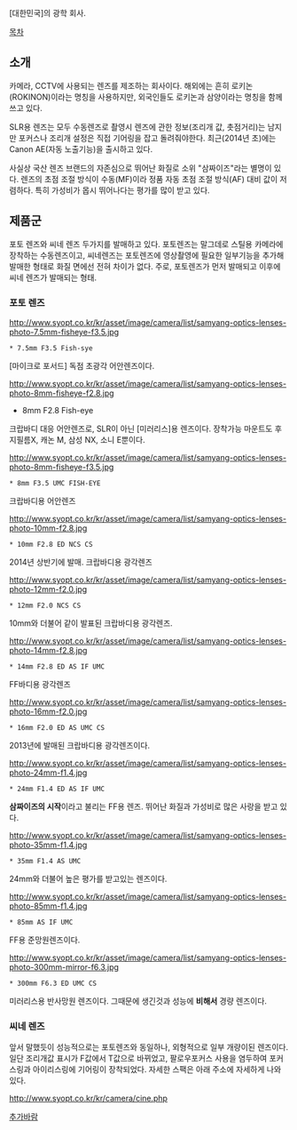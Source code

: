 [대한민국]의 광학 회사.


[[목차]]

== 소개 == 

카메라, CCTV에 사용되는 렌즈를 제조하는 회사이다. 해외에는 흔히 로키논(ROKINON)이라는 명칭을 사용하지만, 외국인들도 로키논과 삼양이라는 명칭을 함께 쓰고 있다.

SLR용 렌즈는 모두 수동렌즈로 촬영시 렌즈에 관한 정보(조리개 값, 촛점거리)는 남지만 포커스나 조리개 설정은 직접 기어링을 잡고 돌려줘야한다. 최근(2014년 초)에는 Canon AE(자동 노출기능)을 출시하고 있다. 

사실상 국산 렌즈 브랜드의 자존심으로 뛰어난 화질로 소위 "삼짜이즈"라는 별명이 있다.
렌즈의 초점 조절 방식이 수동(MF)이라 정품 자동 초점 조절 방식(AF) 대비 값이 저렴하다. 특히 가성비가 몹시 뛰어나다는 평가를 많이 받고 있다.



== 제품군 ==


포토 렌즈와 씨네 렌즈 두가지를 발매하고 있다. 포토렌즈는 말그데로 스틸용 카메라에 장착하는 수동렌즈이고, 씨네렌즈는 포토렌즈에 영상촬영에 필요한 일부기능을 추가해 발매한 형태로 화질 면에선 전혀 차이가 없다.
주로, 포토렌즈가 먼저 발매되고 이후에 씨네 렌즈가 발매되는 형태.


=== 포토 렌즈 ===


http://www.syopt.co.kr/kr/asset/image/camera/list/samyang-optics-lenses-photo-7.5mm-fisheye-f3.5.jpg
 * 7.5mm F3.5 Fish-sye
[마이크로 포서드] 독점 초광각 어안렌즈이다.

http://www.syopt.co.kr/kr/asset/image/camera/list/samyang-optics-lenses-photo-8mm-fisheye-f2.8.jpg
* 8mm F2.8 Fish-eye
크랍바디 대응 어안렌즈로, SLR이 아닌 [미러리스]용 렌즈이다. 장착가능 마운트도 후지필름X, 캐논 M, 삼성 NX, 소니 E뿐이다.


http://www.syopt.co.kr/kr/asset/image/camera/list/samyang-optics-lenses-photo-8mm-fisheye-f3.5.jpg
 * 8mm F3.5 UMC FISH-EYE
크랍바디용 어안렌즈

http://www.syopt.co.kr/kr/asset/image/camera/list/samyang-optics-lenses-photo-10mm-f2.8.jpg
 * 10mm F2.8 ED NCS CS
2014년 상반기에 발매. 크랍바디용 광각렌즈

http://www.syopt.co.kr/kr/asset/image/camera/list/samyang-optics-lenses-photo-12mm-f2.0.jpg
 * 12mm F2.0 NCS CS
10mm와 더불어 같이 발표된 크랍바디용 광각렌즈.

http://www.syopt.co.kr/kr/asset/image/camera/list/samyang-optics-lenses-photo-14mm-f2.8.jpg
 * 14mm F2.8 ED AS IF UMC
FF바디용 광각렌즈

http://www.syopt.co.kr/kr/asset/image/camera/list/samyang-optics-lenses-photo-16mm-f2.0.jpg
 * 16mm F2.0 ED AS UMC CS
2013년에 발매된 크랍바디용 광각렌즈이다.

http://www.syopt.co.kr/kr/asset/image/camera/list/samyang-optics-lenses-photo-24mm-f1.4.jpg
 * 24mm F1.4 ED AS IF UMC
'''삼짜이즈의 시작'''이라고 불리는 FF용 렌즈. 뛰어난 화질과 가성비로 많은 사랑을 받고 있다.

http://www.syopt.co.kr/kr/asset/image/camera/list/samyang-optics-lenses-photo-35mm-f1.4.jpg
 * 35mm F1.4 AS UMC
24mm와 더불어 높은 평가를 받고있는 렌즈이다.

http://www.syopt.co.kr/kr/asset/image/camera/list/samyang-optics-lenses-photo-85mm-f1.4.jpg
 * 85mm AS IF UMC
FF용 준망원렌즈이다.

http://www.syopt.co.kr/kr/asset/image/camera/list/samyang-optics-lenses-photo-300mm-mirror-f6.3.jpg
 * 300mm F6.3 ED UMC CS

미러리스용 반사망원 렌즈이다. 그때문에 생긴것과 성능에 '''비해서''' 경량 렌즈이다.


=== 씨네 렌즈 ===

앞서 말했듯이 성능적으로는 포토렌즈와 동일하나, 외형적으로 일부 개량이된 렌즈이다.
일단 조리개값 표시가 F값에서 T값으로 바뀌었고, 팔로우포커스 사용을 염두하여 포커스링과 아이리스링에 기어링이 장착되었다. 자세한 스팩은 아래 주소에 자세하게 나와 있다.


http://www.syopt.co.kr/kr/camera/cine.php















[[추가바람]]
